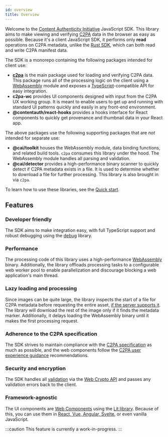 ```yaml
---
id: overview
title: Overview
---
```


Welcome to the [Content Authenticity Initiative](https://contentauthenticity.org/) JavaScript SDK. This library aims to make viewing and verifying [C2PA](https://c2pa.org/) data in the browser as easy as possible. Because it's a client JavaScript SDK, it performs only **read** operations on C2PA metadata, unlike the [Rust SDK](https://opensource.contentauthenticity.org/docs/rust-sdk/), which can both read and write C2PA manifest data.

The SDK is a monorepo containing the following packages intended for client use:

- [**c2pa**](https://opensource.contentauthenticity.org/docs/js-sdk/api/c2pa) is the main package used for loading and verifying C2PA data. This package runs all of the processing
  logic on the client using a [WebAssembly](https://webassembly.org/) module and exposes a [TypeScript](https://www.typescriptlang.org/)-compatible API for easy integration.
- **c2pa-wc** provides UI components designed with input from the C2PA UX working group. It is meant to
  enable users to get up and running with standard UI patterns quickly and easily in any front-end environment.
- **@contentauth/react-hooks** provides a hooks interface for React components to quickly get provenance and thumbnail data in your React app.

The above packages use the following supporting packages that are _not_ intended for separate use:

- **@cai/toolkit** houses the WebAssembly module, data binding functions, and related build tools. `c2pa` consumes
  this library under the hood. The WebAssembly module handles all parsing and validation.
- **@cai/detector** provides a high-performance binary scanner to quickly detect if C2PA metadata exists in a file.
  It is used to determine whether to download a file for further processing. This library is also brought in via `c2pa`.

To learn how to use these libraries, see the [Quick start](quick-start).

## Features

### Developer friendly

The SDK aims to make integration easy, with full TypeScript support and robust debugging using the [debug](https://github.com/debug-js/debug) library.

### Performance

The processing code of this library uses a high-performance [WebAssembly](https://developer.mozilla.org/en-US/docs/WebAssembly) binary. Additionally, the library offloads processing tasks to a configurable web worker pool to enable parallelization and discourage blocking a web application's main thread.

### Lazy loading and processing

Since images can be quite large, the library inspects the start of a file for C2PA metadata before requesting the entire asset, [if the server supports it](../guides/hosting#range-requests). The library will download the rest of the image only if it finds the metadata marker. Additionally, it delays loading the WebAssembly binary until it makes the first processing request.

### Adherence to the C2PA specification

The SDK strives to maintain compliance with the [C2PA specification](https://c2pa.org/specifications/specifications/1.0/specs/C2PA_Specification.html) as much as possible, and the web components follow the [C2PA user experience guidance](https://c2pa.org/specifications/specifications/1.0/ux/UX_Recommendations.html) recommendations.

### Security and encryption

The SDK handles all [validation](https://c2pa.org/specifications/specifications/1.0/specs/C2PA_Specification.html#_validation)
via the [Web Crypto API](https://developer.mozilla.org/en-US/docs/Web/API/Web_Crypto_API) and passes any validation errors back to the client.

### Framework-agnostic

The UI components are [Web Components](https://developer.mozilla.org/en-US/docs/Web/Web_Components) using the [Lit library](https://lit.dev/).
Because of this, you can use them in [React, Vue, Angular, Svelte](https://custom-elements-everywhere.com/), or even vanilla JavaScript.

:::caution
This feature is currently a work-in-progress.
:::

